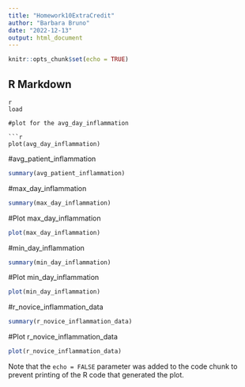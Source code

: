```yaml
---
title: "Homework10ExtraCredit"
author: "Barbara Bruno"
date: "2022-12-13"
output: html_document
---
```


```r
knitr::opts_chunk$set(echo = TRUE)
```

## R Markdown

```
{r}
load

#plot for the avg_day_inflammation

```r
plot(avg_day_inflammation)
```

#avg_patient_inflammation

```r
summary(avg_patient_inflammation)
```

#max_day_inflammation 

```r
summary(max_day_inflammation)
```

#Plot max_day_inflammation 

```r
plot(max_day_inflammation)
```

#min_day_inflammation

```r
summary(min_day_inflammation)
```

#Plot min_day_inflammation

```r
plot(min_day_inflammation)
```

#r_novice_inflammation_data

```r
summary(r_novice_inflammation_data)
```

#Plot r_novice_inflammation_data
```r
plot(r_novice_inflammation_data)
```









Note that the `echo = FALSE` parameter was added to the code chunk to prevent printing of the R code that generated the plot.
